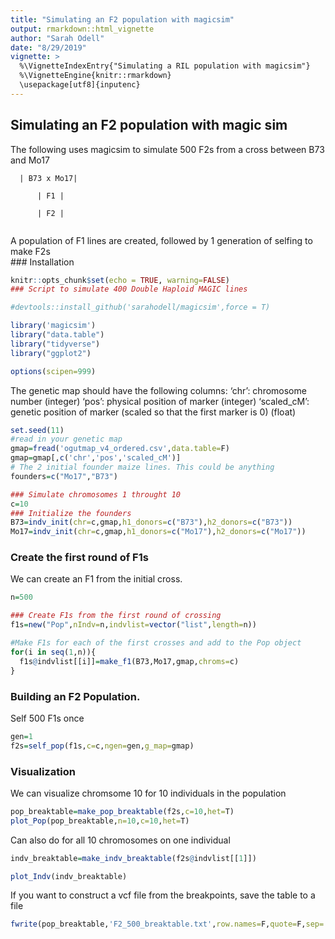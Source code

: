 ```yaml
---
title: "Simulating an F2 population with magicsim"
output: rmarkdown::html_vignette
author: "Sarah Odell"
date: "8/29/2019"
vignette: >
  %\VignetteIndexEntry{"Simulating a RIL population with magicsim"}
  %\VignetteEngine{knitr::rmarkdown}
  \usepackage[utf8]{inputenc}
---
```


## Simulating an F2 population with magic sim

The following uses magicsim to simulate 500 F2s from a cross between B73 and Mo17

      | B73 x Mo17|

          | F1 | 
          
          | F2 |
                        
A population of F1 lines are created, followed by 1 generation of selfing to make F2s                 
### Installation
```r
knitr::opts_chunk$set(echo = TRUE, warning=FALSE)
### Script to simulate 400 Double Haploid MAGIC lines

#devtools::install_github('sarahodell/magicsim',force = T)

library('magicsim')
library("data.table")
library("tidyverse")
library("ggplot2")

options(scipen=999)
```

The genetic map should have the following columns:
'chr': chromosome number (integer)
'pos': physical position of marker (integer)
'scaled_cM': genetic position of marker (scaled so that the first marker is 0) (float)

```r
set.seed(11)
#read in your genetic map
gmap=fread('ogutmap_v4_ordered.csv',data.table=F)
gmap=gmap[,c('chr','pos','scaled_cM')]
# The 2 initial founder maize lines. This could be anything
founders=c("Mo17","B73")

### Simulate chromosomes 1 throught 10
c=10
### Initialize the founders
B73=indv_init(chr=c,gmap,h1_donors=c("B73"),h2_donors=c("B73"))
Mo17=indv_init(chr=c,gmap,h1_donors=c("Mo17"),h2_donors=c("Mo17"))

```

### Create the first round of F1s

We can create an F1 from the initial cross.

```r
n=500

### Create F1s from the first round of crossing
f1s=new("Pop",nIndv=n,indvlist=vector("list",length=n))

#Make F1s for each of the first crosses and add to the Pop object
for(i in seq(1,n)){
  f1s@indvlist[[i]]=make_f1(B73,Mo17,gmap,chroms=c)
}
```

### Building an F2 Population.

Self 500 F1s once

```r
gen=1
f2s=self_pop(f1s,c=c,ngen=gen,g_map=gmap)
```


### Visualization

We can visualize chromsome 10 for 10 individuals in the population
```r
pop_breaktable=make_pop_breaktable(f2s,c=10,het=T)
plot_Pop(pop_breaktable,n=10,c=10,het=T)
```

Can also do for all 10 chromosomes on one individual

```r
indv_breaktable=make_indv_breaktable(f2s@indvlist[[1]])

plot_Indv(indv_breaktable)
```

If you want to construct a vcf file from the breakpoints, save the table to a file
```r
fwrite(pop_breaktable,'F2_500_breaktable.txt',row.names=F,quote=F,sep='\t')
```
